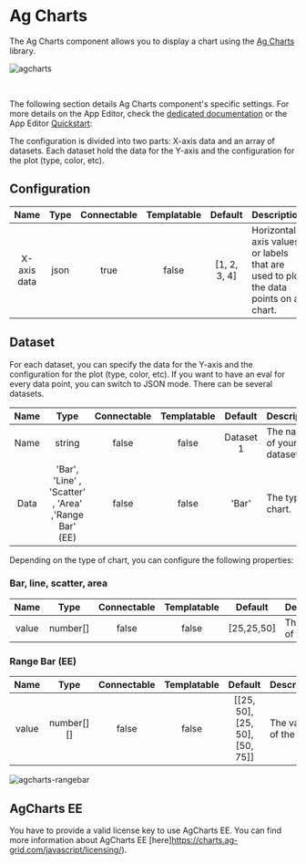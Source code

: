 
# Ag Charts

The Ag Charts component allows you to display a chart using the [Ag Charts](https://charts.ag-grid.com/) library.

![agcharts](../../assets/apps/4_app_component_library/agcharts.png.webp)

<br />

The following section details Ag Charts component's specific settings. For more details on the App Editor, check the [dedicated documentation](../0_app_editor/index.mdx) or the App Editor [Quickstart](../../getting_started/7_apps_quickstart/index.mdx):

<div className="grid grid-cols-2 gap-6 mb-4">
	<DocCard
		color="orange"
		title="App Editor Documentation"
		description="The app editor is a low-code builder to create custom User Interfaces with a mix of drag-and-drop and code."
		href="/docs/apps/app_editor"
	/>
	<DocCard
		color="orange"
		title="Apps Quickstart"
		description="Learn how to build your first app in a matter of minutes."
		href="/docs/getting_started/apps_quickstart"
	/>
</div>

The configuration is divided into two parts: X-axis data and an array of datasets. Each dataset hold the data for the Y-axis and the configuration for the plot (type, color, etc).

## Configuration

|    Name     | Type | Connectable | Templatable |   Default    | Description                                                                        |
| :---------: | :--: | :---------: | :---------: | :----------: | ---------------------------------------------------------------------------------- |
| X-axis data | json |    true     |    false    | [1, 2, 3, 4] | Horizontal axis values or labels that are used to plot the data points on a chart. |

## Dataset

For each dataset, you can specify the data for the Y-axis and the configuration for the plot (type, color, etc). If you want to have an eval for every data point, you can switch to JSON mode. There can be several datasets.

| Name |                         Type                         | Connectable | Templatable |  Default  | Description               |
| :--: | :--------------------------------------------------: | :---------: | :---------: | :-------: | ------------------------- |
| Name |                        string                        |    false    |    false    | Dataset 1 | The name of your dataset. |
| Data | 'Bar', 'Line' , 'Scatter' , 'Area' ,'Range Bar' (EE) |    false    |    false    |   'Bar'   | The type of chart.        |

Depending on the type of chart, you can configure the following properties:

### Bar, line, scatter, area

| Name  |   Type   | Connectable | Templatable |  Default   | Description            |
| :---: | :------: | :---------: | :---------: | :--------: | ---------------------- |
| value | number[] |    false    |    false    | [25,25,50] | The values of the bar. |

### Range Bar (EE)

| Name  |    Type    | Connectable | Templatable |            Default             | Description            |
| :---: | :--------: | :---------: | :---------: | :----------------------------: | ---------------------- |
| value | number[][] |    false    |    false    | [[25, 50], [25, 50], [50, 75]] | The values of the bar. |

![agcharts-rangebar](../../assets/apps/4_app_component_library/agcharts-rangebar.png.webp)

## AgCharts EE

You have to provide a valid license key to use AgCharts EE. You can find more information about AgCharts EE [here]https://charts.ag-grid.com/javascript/licensing/).
